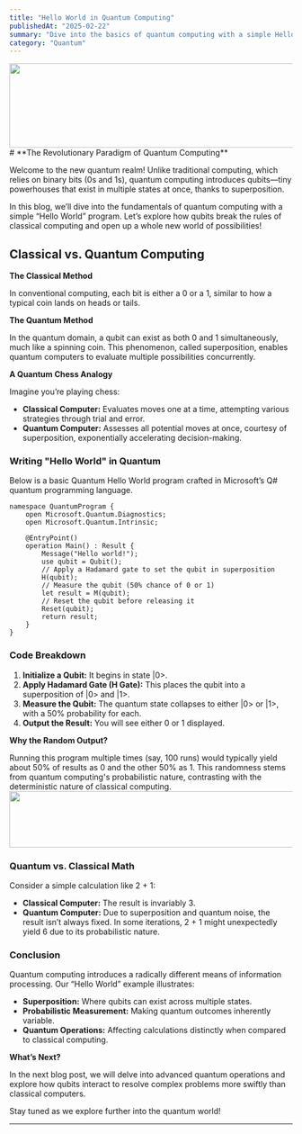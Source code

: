 ```yaml
---
title: "Hello World in Quantum Computing"
publishedAt: "2025-02-22"
summary: "Dive into the basics of quantum computing with a simple Hello World program. Learn about qubits, superposition, and quantum measurement."
category: "Quantum"
---
```


<img src="https://media.wired.com/photos/67af89857dee8eed7170b1eb/191:100/w_1280,c_limit/GettyImages-2156615862.jpg" width="1200" height="150" />
# **The Revolutionary Paradigm of Quantum Computing**

Welcome to the new quantum realm! Unlike traditional computing, which relies on binary bits (0s and 1s), quantum computing introduces qubits—tiny powerhouses that exist in multiple states at once, thanks to superposition.

In this blog, we’ll dive into the fundamentals of quantum computing with a simple “Hello World” program. Let’s explore how qubits break the rules of classical computing and open up a whole new world of possibilities!


## Classical vs. Quantum Computing

**The Classical Method**

In conventional computing, each bit is either a 0 or a 1, similar to how a typical coin lands on heads or tails.

**The Quantum Method**

In the quantum domain, a qubit can exist as both 0 and 1 simultaneously, much like a spinning coin. This phenomenon, called superposition, enables quantum computers to evaluate multiple possibilities concurrently.

**A Quantum Chess Analogy**

Imagine you’re playing chess:
- **Classical Computer:** Evaluates moves one at a time, attempting various strategies through trial and error.
- **Quantum Computer:** Assesses all potential moves at once, courtesy of superposition, exponentially accelerating decision-making.



### **Writing "Hello World" in Quantum**

Below is a basic Quantum Hello World program crafted in Microsoft’s Q# quantum programming language.

```qsharp
namespace QuantumProgram {
    open Microsoft.Quantum.Diagnostics;
    open Microsoft.Quantum.Intrinsic;

    @EntryPoint()
    operation Main() : Result {
        Message("Hello world!");
        use qubit = Qubit();
        // Apply a Hadamard gate to set the qubit in superposition
        H(qubit);
        // Measure the qubit (50% chance of 0 or 1)
        let result = M(qubit);
        // Reset the qubit before releasing it
        Reset(qubit);
        return result;
    }
}
```

### **Code Breakdown**

1. **Initialize a Qubit:** It begins in state |0>.
2. **Apply Hadamard Gate (H Gate):** This places the qubit into a superposition of |0> and |1>.
3. **Measure the Qubit:** The quantum state collapses to either |0> or |1>, with a 50% probability for each.
4. **Output the Result:** You will see either 0 or 1 displayed.

**Why the Random Output?**

Running this program multiple times (say, 100 runs) would typically yield about 50% of results as 0 and the other 50% as 1. This randomness stems from quantum computing's probabilistic nature, contrasting with the deterministic nature of classical computing.
<img src="https://d2xhwungh3r3a7.cloudfront.net/u22ayj%2Fpreview%2F64756298%2Fmain_large.png?response-content-disposition=inline%3Bfilename%3D%22main_large.png%22%3B&response-content-type=image%2Fpng&Expires=1740221476&Signature=MhAlkVyqCQfPtwMqBv50PDTUxeVrpQou-llBS4qDtGVRN-DzGGW9YSO31nJbtUzhnmwJFCpKijXpIY5BknPFW4RZUI-5cMQh4WpI918XkFDAmSbBv3BJxyqs93SSGzIFB7zRFUcyDRNwD0LPUyRmklegCkGFGi5PLaTw52ur65i1AjehntmT7FhnHqnct5Ws-YYE0jFF-eGlnkz~NcYJHYMJ2cy--jnn3Ve39THFLM2o3edEyyMsIK9a~DFHBkUsbQN~kALwc1eYSUviSU3w8HElToabuOGEE6C6ANdvdIJuCWst0FiukD0jnP9T3I2f8hCNcjiJb~IdAx2zk~JC2g__&Key-Pair-Id=APKAJT5WQLLEOADKLHBQ" 
width="600" height="100" />

### **Quantum vs. Classical Math**

Consider a simple calculation like 2 + 1:
- **Classical Computer:** The result is invariably 3.
- **Quantum Computer:** Due to superposition and quantum noise, the result isn’t always fixed. In some iterations, 2 + 1 might unexpectedly yield 6 due to its probabilistic nature.

### **Conclusion**

Quantum computing introduces a radically different means of information processing. Our “Hello World” example illustrates:
- **Superposition:** Where qubits can exist across multiple states.
- **Probabilistic Measurement:** Making quantum outcomes inherently variable.
- **Quantum Operations:** Affecting calculations distinctly when compared to classical computing.

**What’s Next?**

In the next blog post, we will delve into advanced quantum operations and explore how qubits interact to resolve complex problems more swiftly than classical computers.

Stay tuned as we explore further into the quantum world! 

--- 